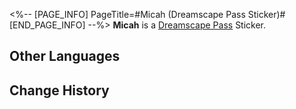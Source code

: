<%-- [PAGE_INFO]
PageTitle=#Micah (Dreamscape Pass Sticker)#
[END_PAGE_INFO] --%>
{{Stub|Location information}}
{{Item Infobox
|title       = Micah
|id          = 225019
|image       = Dreamscape Pass Sticker Micah.png{{subst:void|<!--$UPLOAD:<<SpriteOutput/TravelBrochure/StickFigures/225019.png>-<Dreamscape Pass Sticker Micah.png>-<Item Icons>>-->}}
|type        = Dreamscape Pass Sticker
|type2       = Ashes to Ashes, Dust to Dust Stickers
|invCategory = 
|rarity      = 4
|effect      = 
|description = Digital stickers that can be used to decorate the pages of the Dreamtour Handbook. They come in many different styles.
|source1     = [[Unlocked by Default]]
}}
{{Description|When you need someone to talk to, you know where to find me.}}
'''Micah''' is a [[Dreamscape Pass]] Sticker.

==Other Languages==
{{Other Languages
|en   = Micah
|zhs  = 米凯
|zht  = 米凱
|ja   = ミカ
|ko   = 미카
|es   = Micah
|fr   = Micah
|ru   = Михей
|th   = Micah
|vi   = Micah
|de   = Micah
|id   = Micah
|pt   = Micah
}}

==Change History==
{{Change History|2.3}}